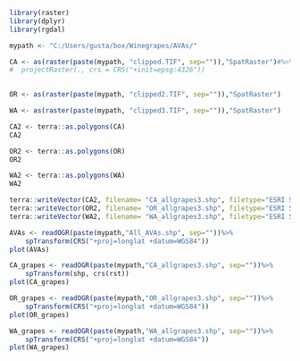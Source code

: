 ```{r}
library(raster)
library(dplyr)
library(rgdal)
```

```{r}
mypath <- "C:/Users/gusta/box/Winegrapes/AVAs/"

CA <- as(raster(paste(mypath, "clipped.TIF", sep="")),"SpatRaster")#%>%
#  projectRaster(., crs = CRS("+init=epsg:4326"))
  

OR <- as(raster(paste(mypath, "clipped2.TIF", sep="")),"SpatRaster")

WA <- as(raster(paste(mypath, "clipped3.TIF", sep="")),"SpatRaster")


```



```{r}
CA2 <- terra::as.polygons(CA)
CA2

OR2 <- terra::as.polygons(OR)
OR2

WA2 <- terra::as.polygons(WA)
WA2

terra::writeVector(CA2, filename= "CA_allgrapes3.shp", filetype="ESRI Shapefile")
terra::writeVector(OR2, filename= "OR_allgrapes3.shp", filetype="ESRI Shapefile")
terra::writeVector(WA2, filename= "WA_allgrapes3.shp", filetype="ESRI Shapefile")
```

```{r}
AVAs <- readOGR(paste(mypath,"All_AVAs.shp", sep=""))%>%
    spTransform(CRS("+proj=longlat +datum=WGS84"))
plot(AVAs)

CA_grapes <- readOGR(paste(mypath,"CA_allgrapes3.shp", sep=""))%>%
    spTransform(shp, crs(rst))
plot(CA_grapes)

OR_grapes <- readOGR(paste(mypath,"OR_allgrapes3.shp", sep=""))%>%
    spTransform(CRS("+proj=longlat +datum=WGS84"))
plot(OR_grapes)

WA_grapes <- readOGR(paste(mypath,"WA_allgrapes3.shp", sep=""))%>%
    spTransform(CRS("+proj=longlat +datum=WGS84"))
plot(WA_grapes)


```